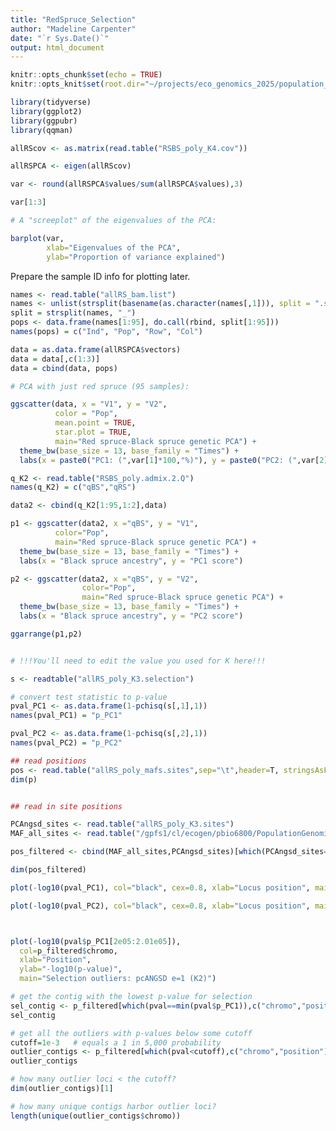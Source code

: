 ```yaml
---
title: "RedSpruce_Selection"
author: "Madeline Carpenter"
date: "`r Sys.Date()`"
output: html_document
---
```


```r
knitr::opts_chunk$set(echo = TRUE)
knitr::opts_knit$set(root.dir="~/projects/eco_genomics_2025/population_genomics/myresults/ANSD/PCA_Admix")
```

```r
library(tidyverse)
library(ggplot2)
library(ggpubr)
library(qqman)

```

```r
allRScov <- as.matrix(read.table("RSBS_poly_K4.cov"))

allRSPCA <- eigen(allRScov)

var <- round(allRSPCA$values/sum(allRSPCA$values),3)

var[1:3]

# A "screeplot" of the eigenvalues of the PCA:

barplot(var,
        xlab="Eigenvalues of the PCA",
        ylab="Proportion of variance explained")
```

Prepare the sample ID info for plotting later.

```r
names <- read.table("allRS_bam.list")
names <- unlist(strsplit(basename(as.character(names[,1])), split = ".sorted.rmdup.bam"))
split = strsplit(names, "_")
pops <- data.frame(names[1:95], do.call(rbind, split[1:95]))
names(pops) = c("Ind", "Pop", "Row", "Col")
```

```r
data = as.data.frame(allRSPCA$vectors)
data = data[,c(1:3)]
data = cbind(data, pops)

# PCA with just red spruce (95 samples):

ggscatter(data, x = "V1", y = "V2",
          color = "Pop",
          mean.point = TRUE,
          star.plot = TRUE,
          main="Red spruce-Black spruce genetic PCA") +
  theme_bw(base_size = 13, base_family = "Times") +
  labs(x = paste0("PC1: (",var[1]*100,"%)"), y = paste0("PC2: (",var[2]*100,"%)"))

q_K2 <- read.table("RSBS_poly.admix.2.Q")
names(q_K2) = c("qBS","qRS")

data2 <- cbind(q_K2[1:95,1:2],data)

p1 <- ggscatter(data2, x ="qBS", y = "V1",
          color="Pop",
          main="Red spruce-Black spruce genetic PCA") +
  theme_bw(base_size = 13, base_family = "Times") +
  labs(x = "Black spruce ancestry", y = "PC1 score")

p2 <- ggscatter(data2, x ="qBS", y = "V2",
                color="Pop",
                main="Red spruce-Black spruce genetic PCA") +
  theme_bw(base_size = 13, base_family = "Times") +
  labs(x = "Black spruce ancestry", y = "PC2 score")

ggarrange(p1,p2)


# !!!You'll need to edit the value you used for K here!!!

s <- readtable("allRS_poly_K3.selection")

# convert test statistic to p-value
pval_PC1 <- as.data.frame(1-pchisq(s[,1],1))
names(pval_PC1) = "p_PC1"

pval_PC2 <- as.data.frame(1-pchisq(s[,2],1))
names(pval_PC2) = "p_PC2"

## read positions
pos <- read.table("allRS_poly_mafs.sites",sep="\t",header=T, stringsAsFactors=T)
dim(p)


## read in site positions

PCAngsd_sites <- read.table("allRS_poly_K3.sites")
MAF_all_sites <- read.table("/gpfs1/cl/ecogen/pbio6800/PopulationGenomics/ANGSD/allRS_poly.mafs.gz", header=T)

pos_filtered <- cbind(MAF_all_sites,PCAngsd_sites)[which(PCAngsd_sites==1),]

dim(pos_filtered)

plot(-log10(pval_PC1), col="black", cex=0.8, xlab="Locus position", main="Selection outliers: PCAngsd PC1")

plot(-log10(pval_PC2), col="black", cex=0.8, xlab="Locus position", main="Selection outliers: PCAngsd PC2")



plot(-log10(pval$p_PC1[2e05:2.01e05]),
  col=p_filtered$chromo,
  xlab="Position",
  ylab="-log10(p-value)",
  main="Selection outliers: pcANGSD e=1 (K2)")

# get the contig with the lowest p-value for selection
sel_contig <- p_filtered[which(pval==min(pval$p_PC1)),c("chromo","position")]
sel_contig

# get all the outliers with p-values below some cutoff
cutoff=1e-3   # equals a 1 in 5,000 probability
outlier_contigs <- p_filtered[which(pval<cutoff),c("chromo","position")]
outlier_contigs

# how many outlier loci < the cutoff?
dim(outlier_contigs)[1]

# how many unique contigs harbor outlier loci?
length(unique(outlier_contigs$chromo))
```
